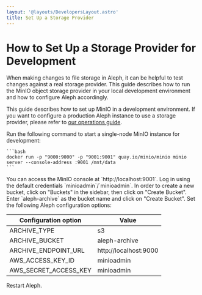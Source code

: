 ```yaml
---
layout: '@layouts/DevelopersLayout.astro'
title: Set Up a Storage Provider
---
```


# How to Set Up a Storage Provider for Development

<p class="lead">When making changes to file storage in Aleph, it can be helpful to test changes against a real storage provider. This guide describes how to run the MinIO object storage provider in your local development environment and how to configure Aleph accordingly.</p>

<Callout theme="danger">This guide describes how to set up MinIO in a development environment. If you want to configure a production Aleph instance to use a storage provider, please refer to [our operations guide](/developers/how-to/operations/blob-storage).</Callout>

<Steps>
  <Step>
    Run the following command to start a single-node MinIO instance for development:

    ```bash
    docker run -p "9000:9000" -p "9001:9001" quay.io/minio/minio minio server --console-address :9001 /mnt/data
    ```
  </Step>

  <Step>
    You can access the MinIO console at `http://localhost:9001`. Log in using the default credentials `minioadmin`/`minioadmin`.
  </Step>

  <Step>
    In order to create a new bucket, click on "Buckets" in the sidebar, then click on "Create Bucket".
  </Step>

  <Step>
    Enter `aleph-archive` as the bucket name and click on "Create Bucket".
  </Step>

  <Step>
    Set the following Aleph configuration options:

| Configuration option | Value |
| --- | --- |
| ARCHIVE_TYPE | s3 |
| ARCHIVE_BUCKET | aleph-archive |
| ARCHIVE_ENDPOINT_URL | http://localhost:9000 |
| AWS_ACCESS_KEY_ID | minioadmin |
| AWS_SECRET_ACCESS_KEY | minioadmin |
  </Step>

  <Step>
    Restart Aleph.
  </Step>
</Steps>
